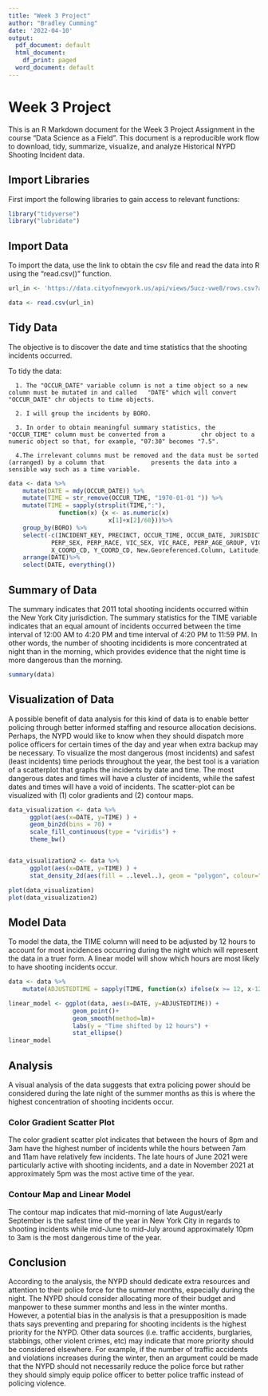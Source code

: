 ```yaml
---
title: "Week 3 Project"
author: "Bradley Cumming"
date: '2022-04-10'
output:
  pdf_document: default
  html_document:
    df_print: paged
  word_document: default
---
```


# Week 3 Project

This is an R Markdown document for the Week 3 Project Assignment in the course "Data Science as a Field". This document is a reproducible work flow to download, tidy, summarize, visualize, and analyze Historical NYPD Shooting Incident data.

## Import Libraries
First import the following libraries to gain access to relevant functions:

``` r
library("tidyverse")
library("lubridate")
```

## Import Data

To import the data, use the link to obtain the csv file and read the data into R using the "read.csv()" function.

```r
url_in <- 'https://data.cityofnewyork.us/api/views/5ucz-vwe8/rows.csv?accessType=DOWNLOAD'

data <- read.csv(url_in)
```

## Tidy Data
The objective is to discover the date and time statistics that the shooting incidents occurred. 

To tidy the data:  

      1. The "OCCUR_DATE" variable column is not a time object so a new column must be mutated in and called   "DATE" which will convert "OCCUR_DATE" chr objects to time objects.  
      
      2. I will group the incidents by BORO.  
      
      3. In order to obtain meaningful summary statistics, the "OCCUR_TIME" column must be converted from a          chr object to a numeric object so that, for example, "07:30" becomes "7.5". 
      
      4.The irrelevant columns must be removed and the data must be sorted (arranged) by a column that             presents the data into a sensible way such as a time variable.   

```r

data <- data %>%
    mutate(DATE = mdy(OCCUR_DATE)) %>%
    mutate(TIME = str_remove(OCCUR_TIME, "1970-01-01 ")) %>%
    mutate(TIME = sapply(strsplit(TIME,":"),
              function(x) {x <- as.numeric(x)
                            x[1]+x[2]/60}))%>%
    group_by(BORO) %>%
    select(-c(INCIDENT_KEY, PRECINCT, OCCUR_TIME, OCCUR_DATE, JURISDICTION_CODE, LOCATION_DESC,
            PERP_SEX, PERP_RACE, VIC_SEX, VIC_RACE, PERP_AGE_GROUP, VIC_AGE_GROUP,
            X_COORD_CD, Y_COORD_CD, New.Georeferenced.Column, Latitude, Longitude,                                    STATISTICAL_MURDER_FLAG)) %>%
    arrange(DATE)%>%
    select(DATE, everything())
```

## Summary of Data

The summary indicates that 2011 total shooting incidents occurred within the New York City jurisdiction. The summary statistics for the TIME variable indicates that an equal amount of incidents occurred between the time interval of 12:00 AM to 4:20 PM and time interval of 4:20 PM to 11:59 PM. In other words, the number of shooting incididents is more concentrated at night than in the morning, which provides evidence that the night time is more dangerous than the morning.

```r
summary(data)
```

## Visualization of Data

A possible benefit of data analysis for this kind of data is to enable better policing through better informed staffing and resource allocation decisions. Perhaps, the NYPD would like to know when they should dispatch more police officers for certain times of the day and year when extra backup may be necessary. To visualize the most dangerous (most incidents) and safest (least incidents) time periods throughout the year, the best tool is a variation of a scatterplot that graphs the incidents by date and time. The most dangerous dates and times will have a cluster of incidents, while the safest dates and times will have a void of incidents. The scatter-plot can be visualized with (1) color gradients and (2) contour maps.

```r
data_visualization <- data %>%
      ggplot(aes(x=DATE, y=TIME) ) +
      geom_bin2d(bins = 70) +
      scale_fill_continuous(type = "viridis") +
      theme_bw()


data_visualization2 <- data %>%
      ggplot(aes(x=DATE, y=TIME) ) +
      stat_density_2d(aes(fill = ..level..), geom = "polygon", colour="white")

plot(data_visualization)
plot(data_visualization2)
```

## Model Data

To model the data, the TIME column will need to be adjusted by 12 hours to account for most incidences occurring during the night which will represent the data in a truer form. A linear model will show which hours are most likely to have shooting incidents occur.

```r
data <- data %>%
    mutate(ADJUSTEDTIME = sapply(TIME, function(x) ifelse(x >= 12, x-12, x + 12)))

linear_model <- ggplot(data, aes(x=DATE, y=ADJUSTEDTIME)) + 
                  geom_point()+
                  geom_smooth(method=lm)+
                  labs(y = "Time shifted by 12 hours") +
                  stat_ellipse()
linear_model
```

## Analysis
A visual analysis of the data suggests that extra policing power should be considered during the late night of the summer months as this is where the highest concentration of shooting incidents occur.

### Color Gradient Scatter Plot
The color gradient scatter plot indicates that between the hours of 8pm and 3am have the highest number of incidents while the hours between 7am and 11am have relatively few incidents. The late hours of June 2021 were particularly active with shooting incidents, and a date in November 2021 at approximately 5pm was the most active time of the year.

### Contour Map and Linear Model
The contour map indicates that mid-morning of late August/early September is the safest time of the year in New York City in regards to shooting incidents while mid-June to mid-July around approximately 10pm to 3am is the most dangerous time of the year.

## Conclusion
According to the analysis, the NYPD should dedicate extra resources and attention to their police force for the summer months, especially during the night. The NYPD should consider allocating more of their budget and manpower to these summer months and less in the winter months. However, a potential bias in the analysis is that a presupposition is made thats says preventing and preparing for shooting incidents is the highest priority for the NYPD. Other data sources (i.e. traffic accidents, burglaries, stabbings, other violent crimes, etc) may indicate that more priority should be considered elsewhere. For example, if the number of traffic accidents and violations increases during the winter, then an argument could be made that the NYPD should not necessarily reduce the police force but rather they should simply equip police officer to better police traffic instead of policing violence.